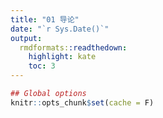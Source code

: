 ```yaml
---
title: "01 导论"
date: "`r Sys.Date()`"
output:
  rmdformats::readthedown:
    highlight: kate
    toc: 3
---
```


```r
## Global options
knitr::opts_chunk$set(cache = F)
```


